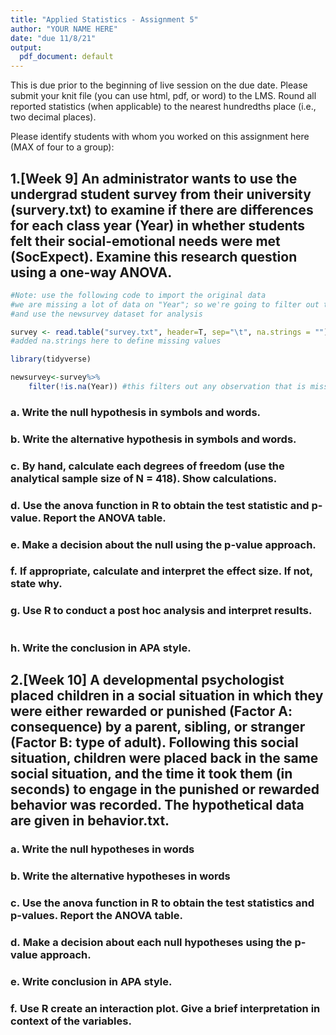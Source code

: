---
title: "Applied Statistics - Assignment 5"
author: "YOUR NAME HERE"
date: "due 11/8/21"
output: 
  pdf_document: default
---

This is due prior to the beginning of live session on the due date. Please submit your knit file (you can use html, pdf, or word) to the LMS. Round all reported statistics (when applicable) to the nearest hundredths place (i.e., two decimal places). 

Please identify students with whom you worked on this assignment here (MAX of four to a group):

## 1.[Week 9] An administrator wants to use the undergrad student survey from their university (survery.txt) to examine if there are differences for each class year (Year) in whether students felt their social-emotional needs were met (SocExpect). Examine this research question using a one-way ANOVA.
```{r}
#Note: use the following code to import the original data
#we are missing a lot of data on "Year"; so we're going to filter out that missing data
#and use the newsurvey dataset for analysis

survey <- read.table("survey.txt", header=T, sep="\t", na.strings = "") 
#added na.strings here to define missing values

library(tidyverse)

newsurvey<-survey%>%
    filter(!is.na(Year)) #this filters out any observation that is missing on Year
```
### a. Write the null hypothesis in symbols and words.
### b. Write the alternative hypothesis in symbols and words.
### c. By hand, calculate each degrees of freedom (use the analytical sample size of N = 418). Show calculations.
### d. Use the anova function in R to obtain the test statistic and p-value. Report the ANOVA table.
### e. Make a decision about the null using the p-value approach.
### f. If appropriate, calculate and interpret the effect size. If not, state why.
### g. Use R to conduct a post hoc analysis and interpret results.
```{r}

```
### h. Write the conclusion in APA style.

## 2.[Week 10] A developmental psychologist placed children in a social situation in which they were either rewarded or punished (Factor A: consequence) by a parent, sibling, or stranger (Factor B: type of adult). Following this social situation, children were placed back in the same social situation, and the time it took them (in seconds) to engage in the punished or rewarded behavior was recorded. The hypothetical data are given in behavior.txt.
### a. Write the null hypotheses in words
### b. Write the alternative hypotheses in words
### c. Use the anova function in R to obtain the test statistics and p-values. Report the ANOVA table.
### d. Make a decision about each null hypotheses using the p-value approach.
### e. Write conclusion in APA style.
### f.	Use R create an interaction plot. Give a brief interpretation in context of the variables.